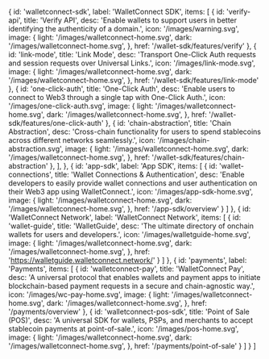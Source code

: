   {
    id: 'walletconnect-sdk',
    label: 'WalletConnect SDK',
    items: [
      {
        id: 'verify-api',
        title: 'Verify API',
        desc: 'Enable wallets to support users in better identifying the authenticity of a domain.',
        icon: '/images/warning.svg',
        image: {
          light: '/images/walletconnect-home.svg',
          dark: '/images/walletconnect-home.svg',
        },
        href: '/wallet-sdk/features/verify'
      },
      {
        id: 'link-mode',
        title: 'Link Mode',
        desc: 'Transport One-Click Auth requests and session requests over Universal Links.',
        icon: '/images/link-mode.svg',
        image: {
           light: '/images/walletconnect-home.svg',
           dark: '/images/walletconnect-home.svg',
        },
        href: '/wallet-sdk/features/link-mode'
      },
      {
        id: 'one-click-auth',
        title: 'One-Click Auth',
        desc: 'Enable users to connect to Web3 through a single tap with One-Click Auth.',
        icon: '/images/one-click-auth.svg',
        image: {
           light: '/images/walletconnect-home.svg',
           dark: '/images/walletconnect-home.svg',
        },
        href: '/wallet-sdk/features/one-click-auth'
      },
      {
        id: 'chain-abstraction',
        title: 'Chain Abstraction',
        desc: 'Cross-chain functionality for users to spend stablecoins across different networks seamlessly.',
        icon: '/images/chain-abstraction.svg',
        image: {
           light: '/images/walletconnect-home.svg',
           dark: '/images/walletconnect-home.svg',
        },
        href: '/wallet-sdk/features/chain-abstraction'
      },
    ],
  },
  {
    id: 'app-sdk', label: 'App SDK', items: [
      {
        id: 'wallet-connections',
        title: 'Wallet Connections & Authentication',
        desc: 'Enable developers to easily provide wallet connections and user authentication on their Web3 app using WalletConnect.',
        icon: '/images/app-sdk-home.svg',
        image: {
           light: '/images/walletconnect-home.svg',
           dark: '/images/walletconnect-home.svg',
        },
        href: '/app-sdk/overview'
      }
    ]
  },
  {
    id: 'WalletConnect Network', label: 'WalletConnect Network', items: [
      {
        id: 'wallet-guide',
        title: 'WalletGuide',
        desc: 'The ultimate directory of onchain wallets for users and developers.',
        icon: '/images/walletguide-home.svg',
        image: {
           light: '/images/walletconnect-home.svg',
           dark: '/images/walletconnect-home.svg',
        },
        href: 'https://walletguide.walletconnect.network/'
      }
    ]
  },
  {
    id: 'payments', label: 'Payments', items: [
      {
        id: 'walletconnect-pay',
        title: 'WalletConnect Pay',
        desc: 'A universal protocol that enables wallets and payment apps to initiate blockchain-based payment requests in a secure and chain-agnostic way.',
        icon: '/images/wc-pay-home.svg',
        image: {
          light: '/images/walletconnect-home.svg',
          dark: '/images/walletconnect-home.svg',
        },
        href: '/payments/overview'
      },
      {
        id: 'walletconnect-pos-sdk',
        title: 'Point of Sale (POS)',
        desc: 'A universal SDK for wallets, PSPs, and merchants to accept stablecoin payments at point-of-sale.',
        icon: '/images/pos-home.svg',
        image: {
          light: '/images/walletconnect-home.svg',
          dark: '/images/walletconnect-home.svg',
        },
        href: '/payments/point-of-sale'
      }
    ]
  }
]
